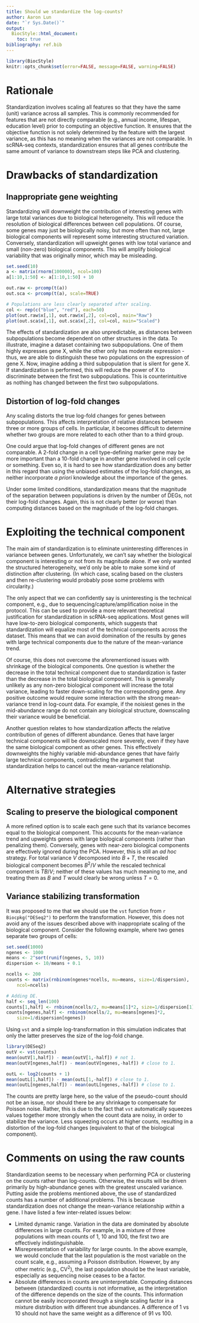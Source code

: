 ```yaml
---
title: Should we standardize the log-counts?
author: Aaron Lun
date: "`r Sys.Date()`"
output:
  BiocStyle::html_document:
    toc: true
bibliography: ref.bib
---   
```


```r
library(BiocStyle)
knitr::opts_chunk$set(error=FALSE, message=FALSE, warning=FALSE)
```

# Rationale

Standardization involves scaling all features so that they have the same (unit) variance across all samples.
This is commonly recommended for features that are not directly comparable (e.g., annual income, lifespan, education level) prior to computing an objective function.
It ensures that the objective function is not solely determined by the feature with the largest variance, as this has no meaning when the variances are not comparable.
In scRNA-seq contexts, standardization ensures that all genes contribute the same amount of variance to downstream steps like PCA and clustering.

# Drawbacks of standardization

## Inappropriate gene weighting

Standardizing will downweight the contribution of interesting genes with large total variances due to biological heterogeneity. 
This will reduce the resolution of biological differences between cell populations.
Of course, some genes may just be biologically noisy, but more often than not, large biological components will represent some interesting structured variation.
Conversely, standardization will upweight genes with low total variance and small (non-zero) biological components.
This will amplify biological variability that was originally minor, which may be misleading.

```r
set.seed(10)
a <- matrix(rnorm(100000), ncol=100)
a[1:10,1:50] <- a[1:10,1:50] + 10

out.raw <- prcomp(t(a))
out.sca <- prcomp(t(a), scale=TRUE)

# Populations are less clearly separated after scaling.
col <- rep(c("blue", "red"), each=50)
plot(out.raw$x[,1], out.raw$x[,2], col=col, main="Raw")
plot(out.sca$x[,1], out.sca$x[,2], col=col, main="Scaled")
```

The effects of standardization are also unpredictable, as distances between subpopulations become dependent on other structures in the data.
To illustrate, imagine a dataset containing two subpopulations.
One of them highly expresses gene X, while the other only has moderate expression - thus, we are able to distinguish these two populations on the expression of gene X.
Now, imagine adding a third subpopulation that is silent for gene X.
If standardization is performed, this will reduce the power of X to discriminate between the first two subpopulations.
This is counterintuitive as nothing has changed between the first two subpopulations.

## Distortion of log-fold changes

Any scaling distorts the true log-fold changes for genes between subpopulations.
This affects interpretation of relative distances between three or more groups of cells.
In particular, it becomes difficult to determine whether two groups are more related to each other than to a third group.

One could argue that log-fold changes of different genes are not comparable.
A 2-fold change in a cell type-defining marker gene may be more important than a 10-fold change in another gene involved in cell cycle or something.
Even so, it is hard to see how standardization does any better in this regard than using the unbiased estimates of the log-fold changes, 
as neither incorporate _a priori_ knowledge about the importance of the genes.

Under some limited conditions, standardization means that the magnitude of the separation between populations is driven by the number of DEGs, not their log-fold changes.
Again, this is not clearly better (or worse) than computing distances based on the magnitude of the log-fold changes.

# Exploiting the technical component

The main aim of standardization is to eliminate uninteresting differences in variance between genes.
Unfortunately, we can't say whether the biological component is interesting or not from its magnitude alone.
If we only wanted the structured heterogeneity, we'd only be able to make some kind of distinction after clustering.
(In which case, scaling based on the clusters and then re-clustering would probably pose some problems with circularity.)

The only aspect that we can confidently say is uninteresting is the technical component, e.g., due to sequencing/capture/amplification noise in the protocol.
This can be used to provide a more relevant theoretical justification for standardization in scRNA-seq applications.
Most genes will have low-to-zero biological components, which suggests that standardization will equalize most of the technical components across the dataset.
This means that we can avoid domination of the results by genes with large technical components due to the nature of the mean-variance trend.

Of course, this does not overcome the aforementioned issues with shrinkage of the biological components.
One question is whether the decrease in the total technical component due to standardization is faster than the decrease in the total biological component.
This is generally unlikely as any non-zero biological component will increase the total variance, leading to faster down-scaling for the corresponding gene.
Any positive outcome would require some interaction with the strong mean-variance trend in log-count data.
For example, if the noisiest genes in the mid-abundance range do not contain any biological structure, downscaling their variance would be beneficial.

Another question relates to how standardization affects the relative contribution of genes of different abundance.
Genes that have larger technical components will be downscaled more severely, even if they have the same biological component as other genes.
This effectively downweights the highly variable mid-abundance genes that have fairly large technical components,
contradicting the argument that standardization helps to cancel out the mean-variance relationship.

# Alternative strategies

## Scaling to preserve the biological component

A more refined option is to scale each gene such that its variance becomes equal to the biological component.
This accounts for the mean-variance trend and upweights genes with large biological components (rather than penalizing them).
Conversely, genes with near-zero biological components are effectively ignored during the PCA.
However, this is still an _ad hoc_ strategy.
For total variance $V$ decomposed into $B + T$, the rescaled biological component becomes $B^2/V$ while the rescaled technical component is $TB/V$;
neither of these values has much meaning to me, and treating them as $B$ and $T$ would clearly be wrong unless $T = 0$.

## Variance stabilizing transformation

It was proposed to me that we should use the `vst` function from `r Biocpkg("DESeq2")` to perform the transformation.
However, this does not avoid any of the issues described above with inappropriate scaling of the biological component.
Consider the following example, where two genes separate two groups of cells:

```r
set.seed(1000)
ngenes <- 1000
means <- 2^sort(runif(ngenes, 5, 10))
dispersion <- 10/means + 0.1

ncells <- 200
counts <- matrix(rnbinom(ngenes*ncells, mu=means, size=1/dispersion), 
    ncol=ncells)

# Adding DE.
half <- seq_len(100)
counts[1,half] <- rnbinom(ncells/2, mu=means[1]*2, size=1/dispersion[1])
counts[ngenes,half] <- rnbinom(ncells/2, mu=means[ngenes]*2, 
    size=1/dispersion[ngenes])
```

Using `vst` and a simple log-transformation in this simulation indicates that only the latter preserves the size of the log-fold change.

```r
library(DESeq2)
outV <- vst(counts)
mean(outV[1,half]) - mean(outV[1,-half]) # not 1.
mean(outV[ngenes,half]) - mean(outV[ngenes,-half]) # close to 1.

outL <- log2(counts + 1)    
mean(outL[1,half]) - mean(outL[1,-half]) # close to 1.
mean(outL[ngenes,half]) - mean(outL[ngenes,-half]) # close to 1.
```

The counts are pretty large here, so the value of the pseudo-count should not be an issue, nor should there be any shrinkage to compensate for Poisson noise.
Rather, this is due to the fact that `vst` automatically squeezes values together more strongly when the count data are noisy, in order to stabilize the variance.
Less squeezing occurs at higher counts, resulting in a distortion of the log-fold changes (equivalent to that of the biological component).

# Comments on using the raw counts

Standardization seems to be necessary when performing PCA or clustering on the counts rather than log-counts.
Otherwise, the results will be driven primarily by high-abundance genes with the greatest unscaled variance.
Putting aside the problems mentioned above, the use of standardized counts has a number of additional problems.
This is because standardization does not change the mean-variance relationship _within_ a gene.
I have listed a few inter-related issues below:

- Limited dynamic range.
Variation in the data are dominated by absolute differences in large counts.
For example, in a mixture of three populations with mean counts of 1, 10 and 100, the first two are effectively indistinguishable.
- Misrepresentation of variability for large counts.
In the above example, we would conclude that the last population is the most variable on the count scale, e.g., assuming a Poisson distribution.
However, by any other metric (e.g., CV^2^), the last population should be the least variable, especially as sequencing noise ceases to be a factor.
- Absolute differences in counts are uninterpretable.
Computing distances between (standardized) counts is not informative, as the interpretation of the difference depends on the size of the counts.
This information cannot be easily incorporated through a single scaling factor in a mixture distribution with different true abundances.
A difference of 1 vs 10 should not have the same weight as a difference of 91 vs 100.

